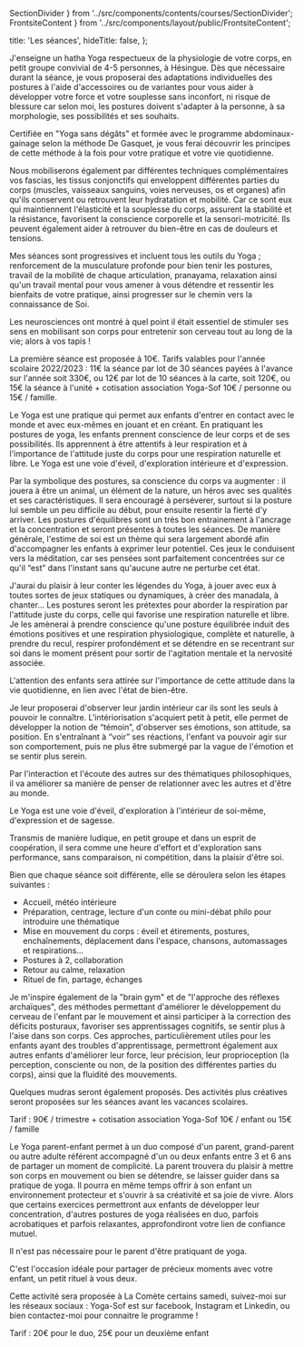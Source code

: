   SectionDivider
} from '../src/components/contents/courses/SectionDivider';
  FrontsiteContent
} from '../src/components/layout/public/FrontsiteContent';

  title: 'Les séances',
  hideTitle: false,
};

<CourseSection course={courses.YOGA_ADULT} imageUrl="/images/shirsasana-mont-blanc-cadre.jpg">
  J'enseigne un hatha Yoga respectueux de la physiologie de votre corps, en petit groupe convivial de 4-5 personnes, à
  Hésingue. Dès que nécessaire durant la séance, je vous proposerai des adaptations individuelles des postures à l'aide
  d'accessoires ou de variantes pour vous aider à développer votre force et votre souplesse sans inconfort, ni risque de
  blessure car selon moi, les postures doivent s'adapter à la personne, à sa morphologie, ses possibilités et ses souhaits.

  Certifiée en "Yoga sans dégâts" et formée avec le programme abdominaux-gainage selon la méthode De Gasquet, je vous ferai découvrir les principes de cette méthode à la fois pour votre pratique et votre vie quotidienne.
  
  Nous mobiliserons également par différentes techniques complémentaires vos fascias, les tissus conjonctifs qui enveloppent différentes parties du corps (muscles, vaisseaux sanguins, voies nerveuses, os et organes) afin qu'ils conservent ou retrouvent leur hydratation et mobilité. Car ce sont eux qui maintiennent l'élasticité et la souplesse du corps, assurent la stabilité et la résistance, favorisent la conscience corporelle et la sensori-motricité. Ils peuvent également aider à retrouver du bien-être en cas de douleurs et tensions.

  Mes séances sont progressives et incluent tous les outils du Yoga ; renforcement de la musculature profonde pour bien tenir les postures,
  travail de la mobilité de chaque articulation, pranayama, relaxation ainsi qu'un
  travail mental pour vous amener à vous détendre et ressentir les bienfaits de votre pratique, ainsi progresser sur le
  chemin vers la connaissance de Soi.
  
  Les neurosciences ont montré à quel point il était essentiel de stimuler ses sens en mobilisant son corps pour entretenir son cerveau tout au long de la vie; alors à vos tapis !

  La première séance est proposée à 10€.
  Tarifs valables pour l'année scolaire 2022/2023 : 11€ la séance par lot de 30 séances payées à l'avance sur l'année soit 330€,
  ou 12€ par lot de 10 séances à la carte, soit 120€, ou 15€ la séance à l'unité + cotisation association Yoga-Sof 10€ / personne ou 15€ / famille.
</CourseSection>

<SectionDivider />

<CourseSection course={courses.YOGA_CHILD} imageUrl="/images/bouda-tailleur.jpg">
  Le Yoga est une pratique qui permet aux enfants d'entrer en contact avec le monde et avec eux-mêmes en jouant et en créant. En pratiquant les postures de yoga, les enfants prennent conscience de leur corps et de ses possibilités. Ils apprennent à être attentifs à leur respiration et à l'importance de l'attitude juste du corps pour une respiration naturelle et libre. Le Yoga est une voie d'éveil, d'exploration intérieure et d'expression.

  Par la symbolique des postures, sa conscience du corps va augmenter : il jouera à être un animal, un élément de la nature, un héros avec ses qualités et ses caractéristiques.
  Il sera encouragé à perséverer, surtout si la posture lui semble un peu difficile au début, pour ensuite resentir la fierté d'y arriver.
  Les postures d'équilibres sont un très bon entrainement à l'ancrage et la concentration et seront présentes à toutes les séances.
  De manière générale, l'estime de soi est un thème qui sera largement abordé afin d'accompagner les enfants à exprimer leur potentiel.
  Ces jeux le conduisent vers la méditation, car ses pensées sont parfaitement concentrées sur ce qu'il “est” dans l'instant sans
  qu'aucune autre ne perturbe cet état.

  J'aurai du plaisir à leur conter les légendes du Yoga, à jouer avec eux à toutes sortes de jeux statiques ou
  dynamiques, à créer des manadala, à chanter… Les postures seront les prétextes pour aborder la respiration par
  l'attitude juste du corps, celle qui favorise une respiration naturelle et libre. Je les amènerai à prendre conscience
  qu'une posture équilibrée induit des émotions positives et une respiration physiologique, complète et naturelle, à prendre du recul, respirer
  profondément et se détendre en se recentrant sur soi dans le moment présent pour sortir de l'agitation mentale et la nervosité associée.

  L'attention des enfants sera attirée sur l'importance de cette attitude dans la vie quotidienne, en lien avec l'état
  de bien-être.

  Je leur proposerai d'observer leur jardin intérieur car ils sont les seuls à pouvoir le connaître. L'intériorisation
  s'acquiert petit à petit, elle permet de développer la notion de “témoin”, d'observer ses émotions, son attitude, sa
  position. En s'entraînant à “voir” ses réactions, l'enfant va pouvoir agir sur son comportement, puis ne plus être
  submergé par la vague de l'émotion et se sentir plus serein.
  
  Par l'interaction et l'écoute des autres sur des thématiques philosophiques, il va améliorer sa manière de penser de relationner avec les autres et d'être au monde.

  Le Yoga est une voie d'éveil, d'exploration à l'intérieur de soi-même, d'expression et de sagesse.

  Transmis de manière ludique, en petit groupe et dans un esprit de coopération, il sera comme une heure d'effort et d'exploration sans
  performance, sans comparaison, ni compétition, dans la plaisir d'être soi.

  Bien que chaque séance soit différente, elle se déroulera selon les étapes suivantes :
  * Accueil, météo intérieure
  * Préparation, centrage, lecture d'un conte ou mini-débat philo pour introduire une thématique
  * Mise en mouvement du corps : éveil et étirements, postures, enchaînements, déplacement dans l'espace, chansons, automassages et respirations…
  * Postures à 2, collaboration
  * Retour au calme, relaxation
  * Rituel de fin, partage, échanges

  Je m'inspire également de la "brain gym" et de "l'approche des réflexes archaïques", des méthodes permettant d'améliorer le développement du cerveau de l'enfant par le mouvement et ainsi participer à la correction des déficits posturaux, favoriser ses apprentissages cognitifs, se sentir plus à l'aise dans son corps. Ces approches, particulièrement utiles pour les enfants ayant des troubles d'apprentissage, permettront également aux autres enfants d'améliorer leur force, leur précision, leur proprioception (la perception, consciente ou non, de la position des différentes parties du corps), ainsi que la fluidité des mouvements.

  Quelques mudras seront également proposés.
  Des activités plus créatives seront proposées sur les séances avant les vacances scolaires.

  Tarif : 90€ / trimestre + cotisation association Yoga-Sof 10€ / enfant ou 15€ / famille
</CourseSection>

<SectionDivider />

<CourseSection course={courses.YOGA_ADULT_CHILD} imageUrl="/images/yoga-enfant-arbre-plage.jpg">
  Le Yoga parent-enfant permet à un duo composé d'un parent, grand-parent ou autre adulte référent accompagné d'un ou
  deux enfants entre 3 et 6 ans de partager un moment de complicité. La parent trouvera du plaisir à mettre son corps en
  mouvement ou bien se détendre, se laisser guider dans sa pratique de yoga. Il pourra en même temps offrir à son enfant
  un environnement protecteur et s'ouvrir à sa créativité et sa joie de vivre. Alors que certains exercices permettront
  aux enfants de développer leur concentration, d'autres postures de yoga réalisées en duo, parfois acrobatiques et
  parfois relaxantes, approfondiront votre lien de confiance mutuel.

  Il n'est pas nécessaire pour le parent d'être pratiquant de yoga.

  C'est l'occasion idéale pour partager de précieux moments avec votre enfant, un petit rituel à vous deux.
  
  Cette activité sera proposée à La Comète certains samedi, suivez-moi sur les réseaux sociaux : Yoga-Sof est sur facebook, Instagram et Linkedin, ou bien contactez-moi pour connaitre le programme !
  
  Tarif : 20€ pour le duo, 25€ pour un deuxième enfant
</CourseSection>

